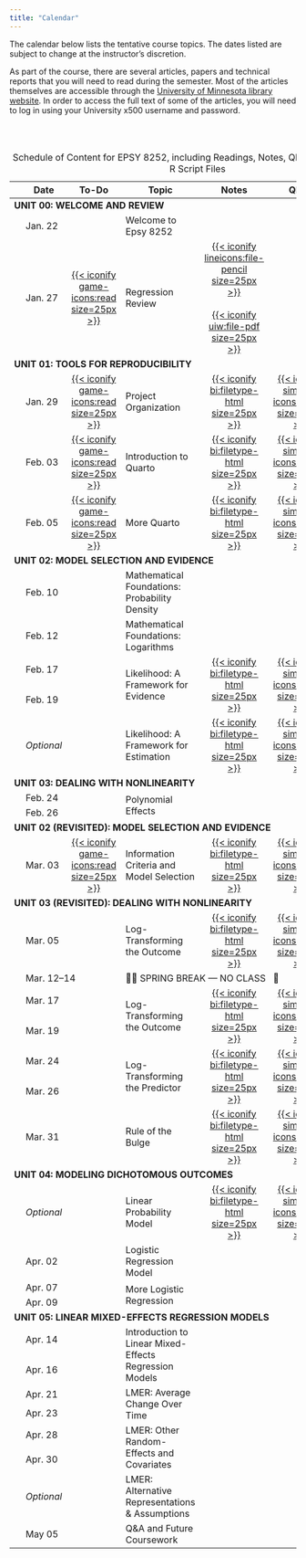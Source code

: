 ```yaml
---
title: "Calendar"
---
```



The calendar below lists the tentative course topics. The dates listed are subject to change at the instructor's discretion.

As part of the course, there are several articles, papers and technical reports that you will need to read during the semester. Most of the articles themselves are accessible through the [University of Minnesota library website](http://www.lib.umn.edu). In order to access the full text of some of the articles, you will need to log in using your University x500 username and password.

<br /><br />


<table class="table">
<caption>Schedule of Content for EPSY 8252, including Readings, Notes, QMD Documents, and R Script Files</caption>
<thead>
<tr>
<th style="width:10%;" id="blank"></th>
<th style="width:10%;" id="date">Date</th>
<th style="width:10%;text-align:center" id="todo">To-Do</th>
<th style="width:40%;" id="topic">Topic</th>
<th style="width:10%;text-align:center" id="notes">Notes</th>
<th style="width:10%;text-align:center" id="qmd">QMD</th>
<th style="width:10%;text-align:center" id="script">Script</th>
</tr>
</thead>

<tbody>

<!-- ---------------------------------- -->
<!-- UNIT 00: WELCOME AND REVIEW    -->
<!-- ---------------------------------- -->

<tr>
<td colspan="7" scope="colgroup" headers="blank todo topic notes qmd script"><b>UNIT 00: WELCOME AND REVIEW</b></td>
</tr>

<tr>
<td align="center" style="vertical-align:middle;" headers="blank">&nbsp;</td>
<td headers="date">Jan. 22</td>
<td align="center" style="vertical-align:middle;" headers="todo"></td>
<td headers="topic">Welcome to Epsy 8252</td>
<td align="center" style="vertical-align:middle;" headers="notes"></td>
<td align="center" style="vertical-align:middle;" headers="qmd"></td>
<td align="center" style="vertical-align:middle;" headers="script"></td>
</tr>

<tr>
<td align="center" style="vertical-align:middle;" headers="blank">&nbsp;</td>
<td style="vertical-align:middle;" headers="date">Jan. 27</td>
<td align="center" style="vertical-align:middle;" headers="todo">
  [{{< iconify game-icons:read size=25px >}}](readings/01-regression-review.html)
</td>
<td style="vertical-align:middle;" headers="topic">Regression Review</td>
<td align="center" style="vertical-align:middle;" h957eaders="notes">
  [{{< iconify lineicons:file-pencil size=25px >}}](worksheets/worksheet-01-regression-review.html)<br/><br />
  [{{< iconify uiw:file-pdf size=25px >}}](files/01-regression-review.pdf)
</td>
<td align="center" style="vertical-align:middle;" headers="qmd"></td>
<td align="center" style="vertical-align:middle;" headers="script">
  [{{< iconify file-icons:r size=25px >}}](scripts/01-regression-review.R)
</td>
</tr>


<!-- ---------------------------------- -->
<!-- UNIT 01: TOOLS FOR REPRODUCIBILITY -->
<!-- ---------------------------------- -->

<tr>
<td colspan="7" scope="colgroup" headers="blank todo topic notes qmd script"><b>UNIT 01: TOOLS FOR REPRODUCIBILITY</b></td>
</tr>

<tr>
<td align="center" style="vertical-align:middle;" headers="blank">&nbsp;</td>
<td headers="date">Jan. 29</td>
<td align="center" style="vertical-align:middle;" headers="todo">
  [{{< iconify game-icons:read size=25px >}}](readings/02-project-organization.html)
</td>
<td style="vertical-align:middle;" headers="topic">Project Organization</td>
<td align="center" style="vertical-align:middle;" headers="notes">
  [{{< iconify bi:filetype-html size=25px >}}](notes/02-project-organization.html)
</td>
<td align="center" style="vertical-align:middle;" headers="qmd">
  [{{< iconify simple-icons:quarto size=20px >}}](https://raw.githubusercontent.com/zief0002/fluffy-ants/main/notes/02-project-organization.qmd)
</td>
<td align="center" style="vertical-align:middle;" headers="script"></td>
</tr>

<tr>
<td align="center" style="vertical-align:middle;" headers="blank">&nbsp;</td>
<td headers="date">Feb. 03</td>
<td align="center" style="vertical-align:middle;" headers="todo">
  [{{< iconify game-icons:read size=25px >}}](readings/03-introduction-to-quarto.html)
</td>
<td style="vertical-align:middle;" headers="topic">Introduction to Quarto</td>
<td align="center" style="vertical-align:middle;" headers="notes">
  [{{< iconify bi:filetype-html size=25px >}}](notes/03-introduction-to-quarto.html)
</td>
<td align="center" style="vertical-align:middle;" headers="qmd">
   [{{< iconify simple-icons:quarto size=20px >}}](https://raw.githubusercontent.com/zief0002/fluffy-ants/main/notes/03-introduction-to-quarto.qmd)
</td>
<td align="center" style="vertical-align:middle;" headers="script"></td>
</tr>

<tr>
<td align="center" style="vertical-align:middle;" headers="blank">&nbsp;</td>
<td headers="date">Feb. 05</td>
<td align="center" style="vertical-align:middle;" headers="todo">
  [{{< iconify game-icons:read size=25px >}}](readings/04-more-quarto.html)
</td>
<td style="vertical-align:middle;" headers="topic">More Quarto</td>
<td align="center" style="vertical-align:middle;" headers="notes">
  [{{< iconify bi:filetype-html size=25px >}}](notes/03-introduction-to-quarto.html)
</td>
<td align="center" style="vertical-align:middle;" headers="qmd">
   [{{< iconify simple-icons:quarto size=20px >}}](https://raw.githubusercontent.com/zief0002/fluffy-ants/main/notes/03-introduction-to-quarto.qmd)
</td>
<td align="center" style="vertical-align:middle;" headers="script"></td>
</tr>

<!-- ------------------------------------- -->
<!-- UNIT 02: MODEL SELECTION AND EVIDENCE -->
<!-- ------------------------------------- -->

<tr>
<td colspan="7" scope="colgroup" headers="blank todo topic notes qmd script"><b>UNIT 02: MODEL SELECTION AND EVIDENCE</b></td>
</tr>

<tr>
<td align="center" style="vertical-align:middle;" headers="blank">&nbsp;</td>
<td headers="date">Feb. 10</td>
<td align="center" style="vertical-align:middle;" headers="todo">
  <!-- [{{< iconify game-icons:read size=25px >}}](readings/05-mathematics-for-likelihood.html) -->
</td>
<td style="vertical-align:middle;" headers="topic">Mathematical Foundations: Probability Density</td>
<td align="center" style="vertical-align:middle;" headers="notes">
  <!-- [{{< iconify bi:filetype-html size=25px >}}](notes/03-introduction-to-quarto.html) -->
</td>
<td align="center" style="vertical-align:middle;" headers="qmd">
   <!-- [{{< iconify simple-icons:quarto size=20px >}}](https://raw.githubusercontent.com/zief0002/fluffy-ants/main/notes/03-introduction-to-quarto.qmd) -->
</td>
<td align="center" style="vertical-align:middle;" headers="script">
  <!-- <span class="fa fa-code" style="color: #f1f1f1; font-size: 17px;"></span> -->
</td>
</tr>


<tr>
<td align="center" style="vertical-align:middle;" headers="blank">&nbsp;</td>
<td headers="date">Feb. 12</td>
<td align="center" style="vertical-align:middle;" headers="todo">
  <!-- [{{< iconify game-icons:read size=25px >}}](readings/05-mathematics-for-likelihood.html) -->
</td>
<td style="vertical-align:middle;" headers="topic">Mathematical Foundations: Logarithms</td>
<td align="center" style="vertical-align:middle;" headers="notes">
  <!-- [{{< iconify bi:filetype-html size=25px >}}](notes/03-introduction-to-quarto.html) -->
</td>
<td align="center" style="vertical-align:middle;" headers="qmd">
   <!-- [{{< iconify simple-icons:quarto size=20px >}}](https://raw.githubusercontent.com/zief0002/fluffy-ants/main/notes/03-introduction-to-quarto.qmd) -->
</td>
<td align="center" style="vertical-align:middle;" headers="script">
  <!-- <span class="fa fa-code" style="color: #f1f1f1; font-size: 17px;"></span> -->
</td>
</tr>

<tr>
<td align="center" style="vertical-align:middle;" headers="blank">&nbsp;</td>
<td headers="date">Feb. 17</td>
<td align="center" style="vertical-align:middle;" rowspan="2" headers="todo"></td>
<td style="vertical-align:middle;" rowspan="2" headers="topic">Likelihood: A Framework for Evidence</td>
<td align="center" style="vertical-align:middle;" rowspan="2" headers="notes">
  [{{< iconify bi:filetype-html size=25px >}}](notes/04-likelihood-evidence.html)
</td>
<td align="center" style="vertical-align:middle;" rowspan="2" headers="qmd">
   [{{< iconify simple-icons:quarto size=20px >}}](https://raw.githubusercontent.com/zief0002/fluffy-ants/main/notes/04-likelihood-evidence.qmd)
</td>
<td align="center" style="vertical-align:middle;" rowspan="2" headers="script">
  [{{< iconify file-icons:r size=25px >}}](scripts/04-likelihood-evidence.R)
</td>
</tr>

<tr>
<td align="center" style="vertical-align:middle;" headers="blank">&nbsp;</td>
<td headers="date">Feb. 19</td>
</tr>


<tr>
<td align="center" style="vertical-align:middle;" headers="blank">&nbsp;</td>
<td headers="date">*Optional* </td>
<td align="center" style="vertical-align:middle;" headers="todo"></td>
<td style="vertical-align:middle;" headers="topic">Likelihood: A Framework for Estimation</td>
<td align="center" style="vertical-align:middle;" headers="notes">
   [{{< iconify bi:filetype-html size=25px >}}](notes/04-optional-likelihood-estimation.html)
</td>
<td align="center" style="vertical-align:middle;" headers="qmd">
  [{{< iconify simple-icons:quarto size=20px >}}](https://raw.githubusercontent.com/zief0002/fluffy-ants/main/notes/04-optional-likelihood-estimation.qmd)
</td>
<td align="center" style="vertical-align:middle;" headers="script"></td>
</tr>


<!-- ------------------------------------- -->
<!-- UNIT 03: DEALING WITH NONLINEARITY -->
<!-- ------------------------------------- -->

<tr>
<td colspan="7" scope="colgroup" headers="blank todo topic notes qmd script"><b>UNIT 03: DEALING WITH NONLINEARITY</b></td>
</tr>


<tr>
<td align="center" style="vertical-align:middle;" headers="blank">&nbsp;</td>
<td headers="date">Feb. 24</td>
<td align="center" style="vertical-align:middle;" rowspan="2" headers="todo">
  <!-- [{{< iconify game-icons:read size=25px >}}](readings/05-polynomial-effects.html) -->
</td>
<td style="vertical-align:middle;" rowspan="2" headers="topic">Polynomial Effects</td>
<td align="center" style="vertical-align:middle;" rowspan="2" headers="notes">
  <!-- [{{< iconify bi:filetype-html size=25px >}}](notes/05-polynomial-effects.html) -->
</td>
<td align="center" style="vertical-align:middle;" rowspan="2" headers="qmd">
   <!-- [{{< iconify simple-icons:quarto size=20px >}}](https://raw.githubusercontent.com/zief0002/fluffy-ants/main/notes/05-polynomial-effects.qmd) -->
</td>
<td align="center" style="vertical-align:middle;" rowspan="2" headers="script">
  <!-- [{{< iconify file-icons:r size=25px >}}](scripts/05-polynomial-effects.R) -->
</td>
</tr>

<tr>
<td align="center" style="vertical-align:middle;" headers="blank">&nbsp;</td>
<td headers="date">Feb. 26</td>
</tr>


<tr>
<td colspan="7" scope="colgroup" headers="blank todo topic notes qmd script"><b>UNIT 02 (REVISITED): MODEL SELECTION AND EVIDENCE</b></td>
</tr>

<tr>
<td align="center" style="vertical-align:middle;" headers="blank">&nbsp;</td>
<td headers="date">Mar. 03</td>
<td align="center" style="vertical-align:middle;" headers="todo">
  [{{< iconify game-icons:read size=25px >}}](readings/06-information-criteria-and-model-selection.html)
</td>
<td style="vertical-align:middle;" headers="topic">Information Criteria and Model Selection</td>
<td align="center" style="vertical-align:middle;" headers="notes">
  [{{< iconify bi:filetype-html size=25px >}}](notes/06-information-criteria-and-model-selection.html)
</td>
<td align="center" style="vertical-align:middle;" headers="qmd">
   [{{< iconify simple-icons:quarto size=20px >}}](https://raw.githubusercontent.com/zief0002/fluffy-ants/main/notes/06-information-criteria-and-model-selection.qmd)
</td>
<td align="center" style="vertical-align:middle;" headers="script">
  [{{< iconify file-icons:r size=25px >}}](scripts/06-information-criteria-and-model-selection.R)
</td>
</tr>


<!-- ------------------------------------- -->
<!-- UNIT 03 (REVISITED): DEALING WITH NONLINEARITY -->
<!-- ------------------------------------- -->

<tr>
<td colspan="7" scope="colgroup" headers="blank todo topic notes qmd script"><b>UNIT 03 (REVISITED): DEALING WITH NONLINEARITY</b></td>
</tr>

<tr>
<td align="center" style="vertical-align:middle;" headers="blank">&nbsp;</td>
<td headers="date">Mar. 05</td>
<td align="center" style="vertical-align:middle;" headers="todo"></td>
<td style="vertical-align:middle;" headers="topic">Log-Transforming the Outcome</td>
<td align="center" style="vertical-align:middle;" headers="notes">
  [{{< iconify bi:filetype-html size=25px >}}](notes/07-logarithmic-transformations-outcome.html)
</td>
<td align="center" style="vertical-align:middle;" headers="qmd">
   [{{< iconify simple-icons:quarto size=20px >}}](https://raw.githubusercontent.com/zief0002/fluffy-ants/main/notes/07-logarithmic-transformations-outcome.qmd)
</td>
<td align="center" style="vertical-align:middle;" headers="script">
  [{{< iconify file-icons:r size=25px >}}](scripts/07-logarithmic-transformations-outcome.R)
</td>
</tr>



<tr>
<td align="center" style="vertical-align:middle;" headers="blank">&nbsp;</td>
<td colspan=2 headers="date notes">Mar. 12&ndash;14</td>
<td style="vertical-align:middle;" colspan=4 headers="topic qmd script">🎉🍹 SPRING BREAK &mdash; NO CLASS &nbsp; 🛌</td>
</tr>



<tr>
<td align="center" style="vertical-align:middle;" headers="blank">&nbsp;</td>
<td headers="date">Mar. 17</td>
<td align="center" style="vertical-align:middle;" rowspan="2" headers="todo"></td>
<td style="vertical-align:middle;" rowspan="2" headers="topic">Log-Transforming the Outcome</td>
<td align="center" style="vertical-align:middle;" rowspan="2" headers="notes">
  [{{< iconify bi:filetype-html size=25px >}}](notes/07-logarithmic-transformations-outcome.html)
</td>
<td align="center" style="vertical-align:middle;" rowspan="2" headers="qmd">
   [{{< iconify simple-icons:quarto size=20px >}}](https://raw.githubusercontent.com/zief0002/fluffy-ants/main/notes/07-logarithmic-transformations-outcome.qmd)
</td>
<td align="center" style="vertical-align:middle;" rowspan="2" headers="script">
  [{{< iconify file-icons:r size=25px >}}](scripts/07-logarithmic-transformations-outcome.R)
</td>
</tr>

<tr>
<td align="center" style="vertical-align:middle;" headers="blank">&nbsp;</td>
<td headers="date">Mar. 19</td>
</tr>


<tr>
<td align="center" style="vertical-align:middle;" headers="blank">&nbsp;</td>
<td headers="date">Mar. 24</td>
<td align="center" style="vertical-align:middle;" rowspan="2" headers="todo"></td>
<td style="vertical-align:middle;" rowspan="2" headers="topic">Log-Transforming the Predictor</td>
<td align="center" style="vertical-align:middle;" rowspan="2" headers="notes">
  [{{< iconify bi:filetype-html size=25px >}}](notes/08-logarithmic-transformations-predictor.html)
</td>
<td align="center" style="vertical-align:middle;" rowspan="2" headers="qmd">
   [{{< iconify simple-icons:quarto size=20px >}}](https://raw.githubusercontent.com/zief0002/fluffy-ants/main/notes/08-logarithmic-transformations-predictor.qmd)
</td>
<td align="center" style="vertical-align:middle;" rowspan="2" headers="script">
  [{{< iconify file-icons:r size=25px >}}](scripts/08-logarithmic-transformations-predictor.R)
</td>
</tr>

<tr>
<td align="center" style="vertical-align:middle;" headers="blank">&nbsp;</td>
<td headers="date">Mar. 26</td>
</tr>


<tr>
<td align="center" style="vertical-align:middle;" headers="blank">&nbsp;</td>
<td headers="date">Mar. 31</td>
<td align="center" style="vertical-align:middle;" headers="todo"></td>
<td style="vertical-align:middle;" headers="topic">Rule of the Bulge</td>
<td align="center" style="vertical-align:middle;" headers="notes">
  [{{< iconify bi:filetype-html size=25px >}}](notes/09-rule-of-the-bulge.html)
</td>
<td align="center" style="vertical-align:middle;" headers="qmd">
   [{{< iconify simple-icons:quarto size=20px >}}](https://raw.githubusercontent.com/zief0002/fluffy-ants/main/notes/09-rule-of-the-bulge.qmd)
</td>
<td align="center" style="vertical-align:middle;" headers="script">
  [{{< iconify file-icons:r size=25px >}}](scripts/09-rule-of-the-bulge.R)
</td>
</tr>


<!-- -------------------------------------- -->
<!-- Unit 04: Modeling Dichotomous Outcomes -->
<!-- -------------------------------------- -->

<tr>
<td colspan="7" scope="colgroup" headers="blank todo topic notes qmd script"><b>UNIT 04: MODELING DICHOTOMOUS OUTCOMES</b></td>
</tr>


<tr>
<td align="center" style="vertical-align:middle;" headers="blank">&nbsp;</td>
<td headers="date">*Optional*</td>
<td align="center" style="vertical-align:middle;" headers="todo"></td>
<td style="vertical-align:middle;" headers="topic">Linear Probability Model</td>
<td align="center" style="vertical-align:middle;" headers="notes">
  [{{< iconify bi:filetype-html size=25px >}}](notes/10-optional-linear-probability-model.html)
</td>
<td align="center" style="vertical-align:middle;" headers="qmd">
   [{{< iconify simple-icons:quarto size=20px >}}](https://raw.githubusercontent.com/zief0002/fluffy-ants/main/notes/10-optional-linear-probability-model.qmd)
</td>
<td align="center" style="vertical-align:middle;" headers="script">
  [{{< iconify file-icons:r size=25px >}}](scripts/10-optional-linear-probability-model.R)
</td>
</tr>


<tr>
<td align="center" style="vertical-align:middle;" headers="blank">&nbsp;</td>
<td headers="date">Apr. 02</td>
<td align="center" style="vertical-align:middle;" headers="todo"></td>
<td style="vertical-align:middle;" headers="topic">Logistic Regression Model</td>
<td align="center" style="vertical-align:middle;" headers="notes">
  <!-- [{{< iconify bi:filetype-html size=25px >}}](notes/10-optional-linear-probability-model.html) -->
</td>
<td align="center" style="vertical-align:middle;" headers="qmd">
   <!-- [{{< iconify simple-icons:quarto size=20px >}}](https://raw.githubusercontent.com/zief0002/fluffy-ants/main/notes/10-optional-linear-probability-model.qmd) -->
</td>
<td align="center" style="vertical-align:middle;" headers="script">
  <!-- [{{< iconify file-icons:r size=25px >}}](scripts/10-optional-linear-probability-model.R) -->
</td>
</tr>


<tr>
<td align="center" style="vertical-align:middle;" headers="blank">&nbsp;</td>
<td headers="date">Apr. 07</td>
<td align="center" style="vertical-align:middle;" rowspan="2" headers="todo"></td>
<td style="vertical-align:middle;" rowspan="2" headers="topic">More Logistic Regression</td>
<td align="center" style="vertical-align:middle;" rowspan="2" headers="notes">
  <!-- [{{< iconify bi:filetype-html size=25px >}}](notes/08-logarithmic-transformations-predictor.html) -->
</td>
<td align="center" style="vertical-align:middle;" rowspan="2" headers="qmd">
   <!-- [{{< iconify simple-icons:quarto size=20px >}}](https://raw.githubusercontent.com/zief0002/fluffy-ants/main/notes/08-logarithmic-transformations-predictor.qmd) -->
</td>
<td align="center" style="vertical-align:middle;" rowspan="2" headers="script">
  <!-- [{{< iconify file-icons:r size=25px >}}](scripts/08-logarithmic-transformations-predictor.R) -->
</td>
</tr>

<tr>
<td align="center" style="vertical-align:middle;" headers="blank">&nbsp;</td>
<td headers="date">Apr. 09</td>
</tr>

<!-- ----------------------------------------------- -->
<!-- Unit 05: Linear Mixed-Effects Regression Models -->
<!-- ----------------------------------------------- -->

<tr>
<td colspan="7" scope="colgroup" headers="blank todo topic notes qmd script"><b>UNIT 05: LINEAR MIXED-EFFECTS REGRESSION MODELS</b></td>
</tr>


<tr>
<td align="center" style="vertical-align:middle;" headers="blank">&nbsp;</td>
<td headers="date">Apr. 14</td>
<td align="center" style="vertical-align:middle;" rowspan="2" headers="todo"></td>
<td style="vertical-align:middle;" rowspan="2" headers="topic">Introduction to Linear Mixed-Effects Regression Models</td>
<td align="center" style="vertical-align:middle;" rowspan="2" headers="notes">
  <!-- [{{< iconify bi:filetype-html size=25px >}}](notes/08-logarithmic-transformations-predictor.html) -->
</td>
<td align="center" style="vertical-align:middle;" rowspan="2" headers="qmd">
   <!-- [{{< iconify simple-icons:quarto size=20px >}}](https://raw.githubusercontent.com/zief0002/fluffy-ants/main/notes/08-logarithmic-transformations-predictor.qmd) -->
</td>
<td align="center" style="vertical-align:middle;" rowspan="2" headers="script">
  <!-- [{{< iconify file-icons:r size=25px >}}](scripts/08-logarithmic-transformations-predictor.R) -->
</td>
</tr>

<tr>
<td align="center" style="vertical-align:middle;" headers="blank">&nbsp;</td>
<td headers="date">Apr. 16</td>
</tr>


<tr>
<td align="center" style="vertical-align:middle;" headers="blank">&nbsp;</td>
<td headers="date">Apr. 21</td>
<td align="center" style="vertical-align:middle;" rowspan="2" headers="todo"></td>
<td style="vertical-align:middle;" rowspan="2" headers="topic">LMER: Average Change Over Time</td>
<td align="center" style="vertical-align:middle;" rowspan="2" headers="notes">
  <!-- [{{< iconify bi:filetype-html size=25px >}}](notes/08-logarithmic-transformations-predictor.html) -->
</td>
<td align="center" style="vertical-align:middle;" rowspan="2" headers="qmd">
   <!-- [{{< iconify simple-icons:quarto size=20px >}}](https://raw.githubusercontent.com/zief0002/fluffy-ants/main/notes/08-logarithmic-transformations-predictor.qmd) -->
</td>
<td align="center" style="vertical-align:middle;" rowspan="2" headers="script">
  <!-- [{{< iconify file-icons:r size=25px >}}](scripts/08-logarithmic-transformations-predictor.R) -->
</td>
</tr>

<tr>
<td align="center" style="vertical-align:middle;" headers="blank">&nbsp;</td>
<td headers="date">Apr. 23</td>
</tr>


<tr>
<td align="center" style="vertical-align:middle;" headers="blank">&nbsp;</td>
<td headers="date">Apr. 28</td>
<td align="center" style="vertical-align:middle;" rowspan="2" headers="todo"></td>
<td style="vertical-align:middle;" rowspan="2" headers="topic">LMER: Other Random-Effects and Covariates</td>
<td align="center" style="vertical-align:middle;" rowspan="2" headers="notes">
  <!-- [{{< iconify bi:filetype-html size=25px >}}](notes/08-logarithmic-transformations-predictor.html) -->
</td>
<td align="center" style="vertical-align:middle;" rowspan="2" headers="qmd">
   <!-- [{{< iconify simple-icons:quarto size=20px >}}](https://raw.githubusercontent.com/zief0002/fluffy-ants/main/notes/08-logarithmic-transformations-predictor.qmd) -->
</td>
<td align="center" style="vertical-align:middle;" rowspan="2" headers="script">
  <!-- [{{< iconify file-icons:r size=25px >}}](scripts/08-logarithmic-transformations-predictor.R) -->
</td>
</tr>

<tr>
<td align="center" style="vertical-align:middle;" headers="blank">&nbsp;</td>
<td headers="date">Apr. 30</td>
</tr>

<tr>
<td align="center" style="vertical-align:middle;" headers="blank">&nbsp;</td>
<td headers="date">*Optional*</td>
<td align="center" style="vertical-align:middle;" headers="todo"></td>
<td style="vertical-align:middle;" headers="topic">LMER: Alternative Representations &amp; Assumptions</td>
<td align="center" style="vertical-align:middle;" headers="notes">
  <!-- [{{< iconify bi:filetype-html size=25px >}}](notes/10-optional-linear-probability-model.html) -->
</td>
<td align="center" style="vertical-align:middle;" headers="qmd">
   <!-- [{{< iconify simple-icons:quarto size=20px >}}](https://raw.githubusercontent.com/zief0002/fluffy-ants/main/notes/10-optional-linear-probability-model.qmd) -->
</td>
<td align="center" style="vertical-align:middle;" headers="script">
  <!-- [{{< iconify file-icons:r size=25px >}}](scripts/10-optional-linear-probability-model.R) -->
</td>
</tr>


<tr>
<td align="center" style="vertical-align:middle;" headers="blank">&nbsp;</td>
<td headers="date">May 05</td>
<td align="center" style="vertical-align:middle;" headers="todo"></td>
<td style="vertical-align:middle;" headers="topic">Q&amp;A and Future Coursework</td>
<td align="center" style="vertical-align:middle;" headers="notes">
  <!-- [{{< iconify bi:filetype-html size=25px >}}](notes/10-optional-linear-probability-model.html) -->
</td>
<td align="center" style="vertical-align:middle;" headers="qmd">
   <!-- [{{< iconify simple-icons:quarto size=20px >}}](https://raw.githubusercontent.com/zief0002/fluffy-ants/main/notes/10-optional-linear-probability-model.qmd) -->
</td>
<td align="center" style="vertical-align:middle;" headers="script">
  <!-- [{{< iconify file-icons:r size=25px >}}](scripts/10-optional-linear-probability-model.R) -->
</td>
</tr>


</tbody>
</table>   






<!-- ### Feb. 10: More Quarto---Citations, Equations, Creating Tables with `gt` -->

<!-- - [Notes: Citations](notes/03-more-quarto.html) <br /> -->
<!-- - [Notes: Creating Tables ](notes/03-creating-tables.html) <br /> -->
<!-- - [QMD Document: Citations](https://raw.githubusercontent.com/zief0002/fluffy-ants/main/notes/03-more-quarto.qmd) -->
<!-- - [QMD Document: Creating Tables](https://raw.githubusercontent.com/zief0002/fluffy-ants/main/notes/03-creating-tables.qmd) -->




